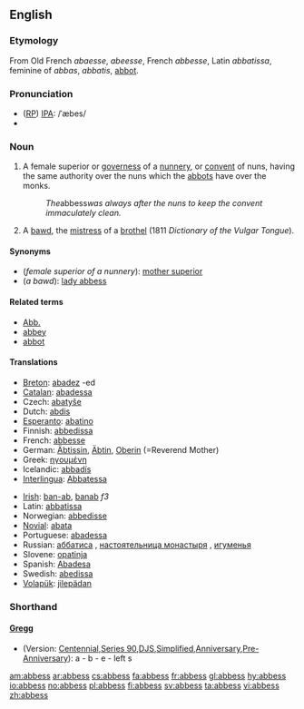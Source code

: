 ==English==
{{Wikisource1911Enc|Abbess}}
{{wikipedia}}

===Etymology===
From Old French ''abaesse'', ''abeesse'', French ''abbesse'', Latin ''abbatissa'', feminine of ''abbas'', ''abbatis'', [[abbot]]. 

===Pronunciation===
* ([[RP]]) [[IPA]]: /ˈæbes/
* {{audio|en-us-abbess.ogg|Audio (US)}}

===Noun===
{{en-noun|es}}

#A female superior or [[governess]] of a [[nunnery]], or [[convent]] of nuns, having the same authority over the nuns which the [[abbots]] have over the monks.
#:''The ''abbess'' was always after the nuns to keep the convent immaculately clean.''
# {{vulgar}} A [[bawd]], the [[mistress]] of a [[brothel]] (1811 ''Dictionary of the Vulgar Tongue'').

====Synonyms====
* (''female superior of a nunnery''): [[mother superior]]
* (''a bawd''): [[lady abbess]]

==== Related terms ====
* [[Abb.]]
* [[abbey]]
* [[abbot]]

====Translations====
{{trans-top|female superior of a nunnery}}
*[[Breton]]: [[abadez]] {{f}} -ed {{p}}
*[[Catalan]]: [[abadessa]] {{f}}
* Czech: [[abatyše]] {{f}}
*Dutch: [[abdis]]
*[[Esperanto]]: [[abatino]]
*Finnish: [[abbedissa]]
*French: [[abbesse]] {{f}}
*German: [[Äbtissin]], [[Äbtin]], [[Oberin]] (=Reverend Mother)
*Greek: [[ηγουμένη]]
* Icelandic: [[abbadís]] {{f}}
*[[Interlingua]]: [[Abbatessa]]
{{trans-mid}}
*[[Irish]]: [[ban-ab]], [[banab]] ''f3''
*Latin: [[abbatissa]]
*Norwegian: [[abbedisse]]
*[[Novial]]: [[abata]]
*Portuguese: [[abadessa]]
* Russian: [[аббатиса]] {{f}}, [[настоятельница монастыря]] {{f}}, [[игуменья]] {{f}}
*Slovene: [[opatinja]] {{f}}
*Spanish: [[Abadesa]]
*Swedish: [[abedissa]]
*[[Volapük]]: [[jilepädan]]
{{trans-bottom}}

===Shorthand===
====[http://en.wikipedia.org/wiki/Gregg_Shorthand Gregg]====
* (Version: [http://en.wikipedia.org/wiki/Gregg_Shorthand#Centennial_Gregg_Shorthand Centennial],[http://en.wikipedia.org/wiki/Gregg_Shorthand#Series_90_Gregg_Shorthand Series 90],[http://en.wikipedia.org/wiki/Gregg_Shorthand#Diamond_Jubilee_Gregg_Shorthand  DJS],[http://en.wikipedia.org/wiki/Gregg_Shorthand#Simplified_Gregg_Shorthand Simplified],[http://en.wikipedia.org/wiki/Gregg_Shorthand#Anniversary_Gregg_Shorthand Anniversary],[http://en.wikipedia.org/wiki/Gregg_Shorthand#Pre-Anniversary_Gregg_Shorthand Pre-Anniversary]): a - b - e - left s

[[am:abbess]]
[[ar:abbess]]
[[cs:abbess]]
[[fa:abbess]]
[[fr:abbess]]
[[gl:abbess]]
[[hy:abbess]]
[[io:abbess]]
[[no:abbess]]
[[pl:abbess]]
[[fi:abbess]]
[[sv:abbess]]
[[ta:abbess]]
[[vi:abbess]]
[[zh:abbess]]